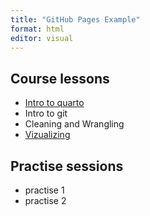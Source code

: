 ```yaml
---
title: "GitHub Pages Example"
format: html
editor: visual
---
```


## Course lessons

- [Intro to quarto](intro-quarto.html)
- Intro to git
- Cleaning and Wrangling
- [Vizualizing](scripts/viz-intro.html)
 
## Practise sessions

- practise 1
- practise 2

